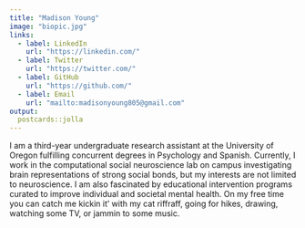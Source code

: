 ```yaml
---
title: "Madison Young"
image: "biopic.jpg"
links:
  - label: LinkedIn
    url: "https://linkedin.com/"
  - label: Twitter
    url: "https://twitter.com/"
  - label: GitHub
    url: "https://github.com/"
  - label: Email
    url: "mailto:madisonyoung805@gmail.com"
output:
  postcards::jolla
---
```

 
I am a third-year undergraduate research assistant at the University of Oregon fulfilling concurrent degrees in Psychology and Spanish. Currently, I work in the computational social neuroscience lab on campus investigating brain representations of strong social bonds, but my interests are not limited to neuroscience. I am also fascinated by educational intervention programs curated to improve individual and societal mental health. On my free time you can catch me kickin it' with my cat riffraff, going for hikes, drawing, watching some TV, or jammin to some music.

